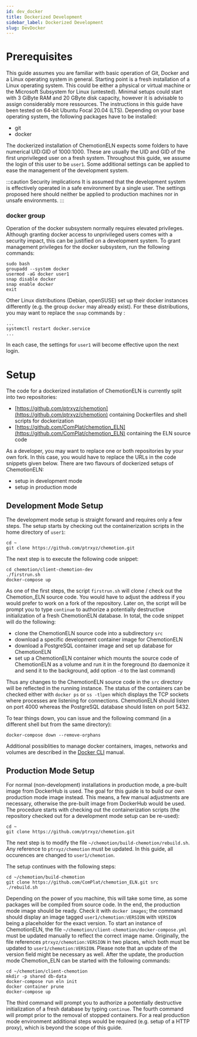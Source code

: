 ```yaml
---
id: dev_docker
title: Dockerized Development
sidebar_label: Dockerized Development
slug: DevDocker
---
```


# Prerequisites

This guide  assumes you are familiar with basic operation of Git, Docker and a Linux operating system in general. Starting point is a fresh installation of a Linux operating system. This could be either a physical or virtual machine or the Microsoft Subsystem for Linux (untested). Minimal setups could start with 3 GiByte RAM and 20 GByte disk capacity, however it is advisable to assign considerably more ressources. The instructions in this guide have been tested on 64-bit Ubuntu Focal 20.04 (LTS). Depending on your base operating system, the following packages have to be installed:

* git
* docker

The dockerized installation of ChemotionELN expects some folders to have numerical UID:GID of 1000:1000. These are usually the UID and GID of the first unprivileged user on a fresh system. Throughout this guide, we assume the login of this user to be ```user1```. Some additional settings can be applied to ease the management of the development system.

:::caution Security implications
It is assumed that the development system is effectively operated in a safe environment by a single user. The settings proposed here should neither be applied to production machines nor in unsafe environments.
:::

### docker group
Operation of the docker subsystem normally requires elevated privileges. Although granting docker access to unprivileged users comes with a security impact, this can be justified on a development system. To grant management privileges for the docker subsystem, run the following commands: 

```
sudo bash
groupadd --system docker
usermod -aG docker user1
snap disable docker
snap enable docker
exit
```
Other Linux distributions (Debian, openSUSE) set up their docker instances differently (e.g. the group ```docker``` may already exist). For these distributions, you may want to replace the ```snap``` commands by :

```
...
systemctl restart docker.service
...
```

In each case, the settings for ```user1``` will become effective upon the next login. 


# Setup
The code for a dockerized installation of ChemotionELN is currently split into two repositories: 

* [https://github.com/ptrxyz/chemotion](https://github.com/ptrxyz/chemotion) containing Dockerfiles and shell scripts for dockerization
* [https://github.com/ComPlat/chemotion_ELN](https://github.com/ComPlat/chemotion_ELN) containing the ELN source code

As a developer, you may want to replace one or both repositories by your own fork. In this case, you would have to replace the URLs in the code snippets given below. There are two flavours of dockerized setups of ChemotionELN:

* setup in development mode
* setup in production mode

## Development Mode Setup 
The development mode setup is straight forward and requires only a few steps. The setup starts by checking out the containerization scripts in the home directory of ```user1```:

```
cd ~
git clone https://github.com/ptrxyz/chemotion.git
```

The next step is to execute the following code snippet:

```
cd chemotion/client-chemotion-dev
./firstrun.sh
docker-compose up
```
As one of the first steps, the script ```firstrun.sh``` will clone / check out the Chemotion_ELN source code. You would have to adjust the address if you would prefer to work on a fork of the repository. Later on, the script will be prompt you to type ```continue``` to authorize a potentially destructive initialization of a fresh ChemotionELN database. In total, the code snippet will do the following: 

* clone the ChemotionELN source code into a subdirectory ```src```
* download a specific development container image for ChemotionELN 
* download a PostgreSQL container image and set up database for ChemotionELN
* set up a ChemotionELN container which mounts the source code of ChemotionELN as a volume and run it in the foreground (to daemonize it and send it to the background, add option ```-d``` to the last command)

Thus any changes to the ChemotionELN source code in the ```src``` directory will be reflected in the running instance. The status of the containers can be checked either with ```docker ps``` or ```ss -tlpen``` which displays the TCP sockets where processes are listening for connections. ChemotionELN should listen on port 4000 whereas the PostgreSQL database should listen on port 5432.

To tear things down, you can issue and the following command (in a different shell but from the same directory):

```
docker-compose down --remove-orphans
```
Additional possiblities to manage docker containers, images, networks and volumes are described in the [Docker CLI](https://docs.docker.com/engine/reference/commandline/cli/) manual. 


## Production Mode Setup
For normal (non-development) installations in production mode, a pre-built image from DockerHub is used. The goal for this guide is to build our own production mode image instead. This means, a few manual adjustments are necessary, otherwise the pre-built image from DockerHub would be used. The procedure starts with checking out the containerization scripts (the repository checked out for a development mode setup can be re-used):

```
cd ~
git clone https://github.com/ptrxyz/chemotion.git
```

The next step is to modify the file ```~/chemotion/build-chemotion/rebuild.sh```. Any reference to ```ptrxyz/chemotion``` must be updated. In this guide, all occurences are changed to ```user1/chemotion```. 

The setup continues with the following steps:

```
cd ~/chemotion/build-chemotion
git clone https://github.com/ComPlat/chemotion_ELN.git src
./rebuild.sh
```

Depending on the power of you machine, this will take some time, as some packages will be compiled from source code. In the end, the production mode image should be ready. Check it with ```docker images```; the command should display an image tagged ```user1/chemotion:VERSION``` with ```VERSION``` being a placeholder for the exact version. 
To start an instance of ChemotionELN, the file ```~/chemotion/client-chemotion/docker-compose.yml``` must be updated manually to reflect the correct image name. Originally, the file references ```ptrxyz/chemotion:VERSION``` in two places, which both must be updated to ```user1/chemotion:VERSION```. Please note that an update of the version field might be necessary as well. After the update, the production mode Chemotion_ELN can be started with the following commands:

```
cd ~/chemotion/client-chemotion
mkdir -p shared db-data
docker-compose run eln init
docker container prune
docker-compose up
```

The third command will prompt you to authorize a potentially destructive initialization of a fresh database by typing ```continue```. The fourth command will prompt prior to the removal of stopped containers. For a real production mode environment additional steps would be required (e.g. setup of a HTTP proxy), which is beyond the scope of this guide.

